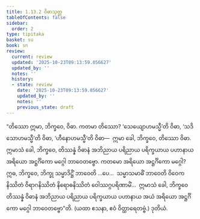 ```yaml
---
title: 1.13.2 ဝိဓာသုတ္တ
tableOfContents: false
sidebar:
  order: 2
type: tipitaka
basket: su
book: sn
review:
  current: review
  updated: '2025-10-23T09:13:59.056627'
  updated_by: ''
  notes: ''
  history:
  - state: review
    date: '2025-10-23T09:13:59.056627'
    updated_by: ''
    notes: ''
    previous_state: draft
---
```



<ReviewStatus review={frontmatter.review} showDetails={true} />

<HypothesisAnnotation frontmatter={frontmatter} />

<DynamicBreadcrumb />

<Division number="162" book="sn" e="ch" v="18" p="303">

<Paragraph number="312" book="sn">
“တိဿော ဣမာ, ဘိက္ခဝေ, ဝိဓာ. ကတမာ တိဿော? ‘သေယျောဟမသ္မီ’တိ ဝိဓာ, ‘သဒိသောဟမသ္မီ’တိ ဝိဓာ, ‘ဟီနောဟမသ္မီ’တိ ဝိဓာ—  ဣမာ ခေါ, ဘိက္ခဝေ, တိဿော ဝိဓာ. ဣမာသံ ခေါ, ဘိက္ခဝေ, တိဿန္နံ ဝိဓာနံ အဘိညာယ ပရိညာယ ပရိက္ခယာယ ပဟာနာယ အရိယော အဋ္ဌင်္ဂိကော မဂ္ဂေါ ဘာဝေတဗ္ဗော. ကတမော အရိယော အဋ္ဌင်္ဂိကော မဂ္ဂေါ? ဣဓ, ဘိက္ခဝေ, ဘိက္ခု သမ္မာဒိဋ္ဌိံ ဘာဝေတိ …ပေ…  သမ္မာသမာဓိံ ဘာဝေတိ ဝိဝေကနိဿိတံ ဝိရာဂနိဿိတံ နိရောဓနိဿိတံ ဝေါဿဂ္ဂပရိဏာမိံ…  ဣမာသံ ခေါ, ဘိက္ခဝေ တိဿန္နံ ဝိဓာနံ အဘိညာယ ပရိညာယ ပရိက္ခယာယ ပဟာနာယ အယံ အရိယော အဋ္ဌင်္ဂိကော မဂ္ဂေါ ဘာဝေတဗ္ဗော”တိ. (ယထာ ဧသနာ, ဧဝံ ဝိတ္ထာရေတဗ္ဗံ.)

</Paragraph>
</Division>

<Paragraph number="313" type="center" book="sn">
ဒုတိယံ.
</Paragraph>